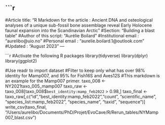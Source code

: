 

```r
---
#Article title: "R Markdown for the article : Ancient DNA and osteological analyses of a unique sub-fossil bone assemblage reveal Early Holocene faunal expansion into the Scandinavian Arctic"
#Section: "Building a blast table"
#Author of this script: "Aurélie Boilard"
#Institutional email : "aurelibo@uio.no"
#Personal email : "aurelie.boilard.1@outlook.com"
#Updated : "August 2023"
---

```r


#Activate the following R packages
library(tidyverse)
library(dplyr)
library(ggplot2)

#Use readr to import dataset
#Filter to keep only what has over 98% identity for Mamp007, and 95% for Fish16S and Aves12S
#This markdown is an example for the Mamp007 primer.
taxo_008 <- NY2021taxo_005_mamp007
taxo_raw <- taxo_008[taxo_008$`best_identity:mamp_feb2022` > 0.98,]
taxo_final <- taxo_raw[,c("id","best_identity:mamp_feb2022","count", "scientific_name", "species_list:mamp_feb2022", "species_name", "taxid", "sequence")]
write_csv(taxo_final, "/Users/aurelibo/Documents/PhD/Projet/EvoCave/R/Rerun_tables/NYMamp007_blast.csv")



